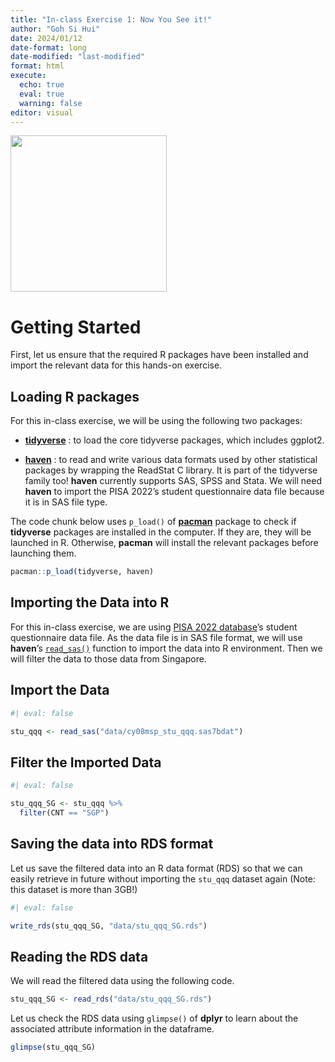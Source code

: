 ```yaml
---
title: "In-class Exercise 1: Now You See it!"
author: "Goh Si Hui"
date: 2024/01/12
date-format: long
date-modified: "last-modified"
format: html 
execute: 
  echo: true
  eval: true
  warning: false
editor: visual 
---
```


![](images/coding_penguin3.gif){fig-align="center" width="250"}

# Getting Started

First, let us ensure that the required R packages have been installed and import the relevant data for this hands-on exercise.

## Loading R packages

For this in-class exercise, we will be using the following two packages:

-   [**tidyverse**](https://www.tidyverse.org/) : to load the core tidyverse packages, which includes ggplot2.

-   [**haven**](https://haven.tidyverse.org/) : to read and write various data formats used by other statistical packages by wrapping the ReadStat C library. It is part of the tidyverse family too! **haven** currently supports SAS, SPSS and Stata. We will need **haven** to import the PISA 2022's student questionnaire data file because it is in SAS file type.

The code chunk below uses `p_load()` of [**pacman**](https://trinker.github.io/pacman/vignettes/Introduction_to_pacman.html) package to check if **tidyverse** packages are installed in the computer. If they are, they will be launched in R. Otherwise, **pacman** will install the relevant packages before launching them.

```r
pacman::p_load(tidyverse, haven)
```

## Importing the Data into R

For this in-class exercise, we are using [PISA 2022 database](https://www.oecd.org/pisa/data/2022database/)'s student questionnaire data file. As the data file is in SAS file format, we will use **haven**'s [`read_sas()`](https://haven.tidyverse.org/reference/read_sas.html) function to import the data into R environment. Then we will filter the data to those data from Singapore.

::: panel-tabset
## Import the Data

```r
#| eval: false

stu_qqq <- read_sas("data/cy08msp_stu_qqq.sas7bdat")
```

## Filter the Imported Data

```r
#| eval: false

stu_qqq_SG <- stu_qqq %>% 
  filter(CNT == "SGP")
```
:::

## Saving the data into RDS format

Let us save the filtered data into an R data format (RDS) so that we can easily retrieve in future without importing the `stu_qqq` dataset again (Note: this dataset is more than 3GB!)

```r
#| eval: false

write_rds(stu_qqq_SG, "data/stu_qqq_SG.rds")

```

## Reading the RDS data

We will read the filtered data using the following code.

```r

stu_qqq_SG <- read_rds("data/stu_qqq_SG.rds")

```

Let us check the RDS data using `glimpse()` of **dplyr** to learn about the associated attribute information in the dataframe.

```r

glimpse(stu_qqq_SG)

```
